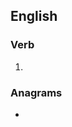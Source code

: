 {{also|reextends|reëxtends}}

==English==

===Verb===
{{head|en|verb form}}

# {{en-third-person singular of|re-extend}}

===Anagrams===
* {{l|en|extenders}}
